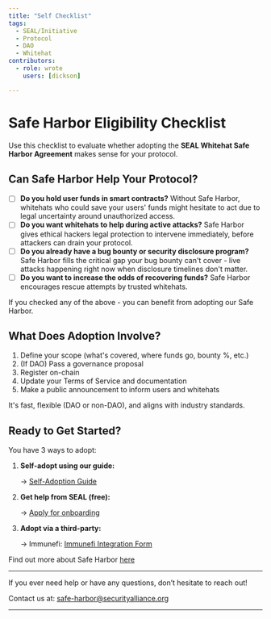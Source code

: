 ```yaml
---
title: "Self Checklist"
tags:
  - SEAL/Initiative
  - Protocol
  - DAO
  - Whitehat
contributors:
  - role: wrote
    users: [dickson]

---
```



<TagProvider>
<TagFilter />

# Safe Harbor Eligibility Checklist

<TagList tags={frontmatter.tags} />
<AttributionList contributors={frontmatter.contributors} />

Use this checklist to evaluate whether adopting the **SEAL Whitehat Safe Harbor Agreement** makes sense for your protocol.

## Can Safe Harbor Help Your Protocol?

- [ ] **Do you hold user funds in smart contracts?** Without Safe Harbor, whitehats who could save your users' funds might hesitate to act due to legal uncertainty around unauthorized access.
- [ ] **Do you want whitehats to help during active attacks?** Safe Harbor gives ethical hackers legal protection to intervene immediately, before attackers can drain your protocol.
- [ ] **Do you already have a bug bounty or security disclosure program?** Safe Harbor fills the critical gap your bug bounty can't cover - live attacks happening right now when disclosure timelines don't matter.
- [ ] **Do you want to increase the odds of recovering funds?** Safe Harbor encourages rescue attempts by trusted whitehats.

If you checked any of the above - you can benefit from adopting our Safe Harbor.

## What Does Adoption Involve?

1. Define your scope (what's covered, where funds go, bounty %, etc.)
2. (If DAO) Pass a governance proposal
3. Register on-chain
4. Update your Terms of Service and documentation
5. Make a public announcement to inform users and whitehats

It's fast, flexible (DAO or non-DAO), and aligns with industry standards.

## Ready to Get Started?

You have 3 ways to adopt:

1. **Self-adopt using our guide:**
   
   → [Self-Adoption Guide](/safe-harbor/self-adoption-guide)
   
2. **Get help from SEAL (free):**
   
   → [Apply for onboarding](https://form.typeform.com/to/QF3YjWno)
   
3. **Adopt via a third-party:**
   
   → Immunefi: [Immunefi Integration Form](https://docs.google.com/forms/d/e/1FAIpQLSehHw_KyNfSr9YbnO1AB3OZ4cvVS2oInIxdveCPguR9GSxZFQ/viewform)

Find out more about Safe Harbor [here](/safe-harbor/README)

---

If you ever need help or have any questions, don’t hesitate to reach out!

Contact us at: [safe-harbor@securityalliance.org](mailto:safe-harbor@securityalliance.org)

---

</TagProvider>
<ContributeFooter />